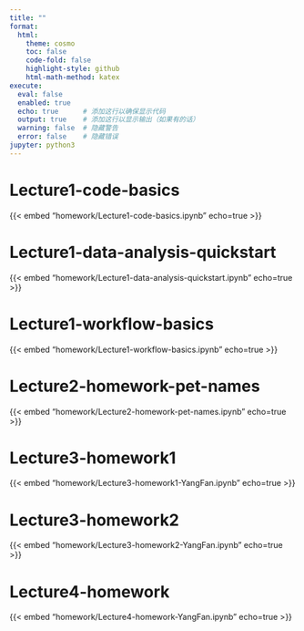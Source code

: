 ```yaml
---
title: ""
format:
  html:
    theme: cosmo
    toc: false
    code-fold: false
    highlight-style: github
    html-math-method: katex
execute:
  eval: false
  enabled: true
  echo: true      # 添加这行以确保显示代码
  output: true    # 添加这行以显示输出（如果有的话）
  warning: false  # 隐藏警告
  error: false    # 隐藏错误
jupyter: python3
---
```


# Lecture1-code-basics
{{< embed "homework/Lecture1-code-basics.ipynb" echo=true >}}

# Lecture1-data-analysis-quickstart
{{< embed "homework/Lecture1-data-analysis-quickstart.ipynb" echo=true >}}

# Lecture1-workflow-basics
{{< embed "homework/Lecture1-workflow-basics.ipynb" echo=true >}}

# Lecture2-homework-pet-names
{{< embed "homework/Lecture2-homework-pet-names.ipynb" echo=true >}}

# Lecture3-homework1
{{< embed "homework/Lecture3-homework1-YangFan.ipynb" echo=true >}}

# Lecture3-homework2
{{< embed "homework/Lecture3-homework2-YangFan.ipynb" echo=true >}}

# Lecture4-homework
{{< embed "homework/Lecture4-homework-YangFan.ipynb" echo=true >}}

